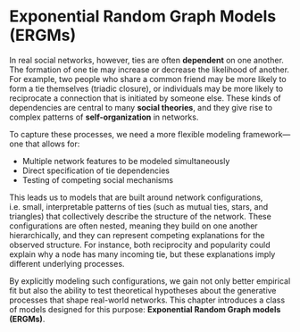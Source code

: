 # Exponential Random Graph Models (ERGMs)
In real social networks, however, ties are often **dependent** on one another. The formation of one tie may increase or decrease the likelihood of another. For example, two people who share a common friend may be more likely to form a tie themselves (triadic closure), or individuals may be more likely to reciprocate a connection that is initiated by someone else. These kinds of dependencies are central to many **social theories**, and they give rise to complex patterns of **self-organization** in networks.

To capture these processes, we need a more flexible modeling framework—one that allows for:

- Multiple network features to be modeled simultaneously
- Direct specification of tie dependencies
- Testing of competing social mechanisms

This leads us to models that are built around network configurations, i.e. small, interpretable patterns of ties (such as mutual ties, stars, and triangles) that collectively describe the structure of the network. These configurations are often nested, meaning they build on one another hierarchically, and they can represent competing explanations for the observed structure. For instance, both reciprocity and popularity could explain why a node has many incoming tie, but these explanations imply different underlying processes.

By explicitly modeling such configurations, we gain not only better empirical fit but also the ability to test theoretical hypotheses about the generative processes that shape real-world networks. This chapter introduces a class of models designed for this purpose: **Exponential Random Graph models (ERGMs)**.